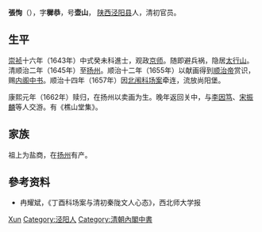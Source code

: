'''張恂'''（{{bd|1617年||1689年||Zhang}}），字'''穉恭'''，号'''壶山'''， [[陕西|陕西]][[泾阳县|泾阳县]]人，清初官员。

==生平==
[[崇祯|崇祯]]十六年（1643年）中式癸未科進士，观政[[京师|京师]]。随即避兵祸，隐居[[太行山|太行山]]。清顺治二年（1645年）至[[扬州|扬州]]。顺治十二年（1655年）以献画得到[[顺治帝|顺治帝]]赏识，赐[[内阁中书|内阁中书]]。顺治十四年（1657年）因[[丁酉科場案|北闱科场案]]牵连，流放尚阳堡。

康熙元年（1662年）赎归，在扬州以卖画为生。晚年返回关中，与[[李因笃|李因笃]]、[[宋振麟|宋振麟]]等人交游。有《樵山堂集》。

== 家族 ==
祖上为盐商，在[[扬州|扬州]]有产。

==參考资料==
*冉耀斌，《丁酉科场案与清初秦陇文人心态》，西北师大学报

{{崇祯十六年癸未科殿试金榜}}
{{順治丁酉科場案}}

{{Authority control}}

{{DEFAULTSORT:Zhang张}}
[[Category:张姓|Xun]]
[[Category:泾阳人|Category:泾阳人]]
[[Category:清朝內閣中書|Category:清朝內閣中書]]